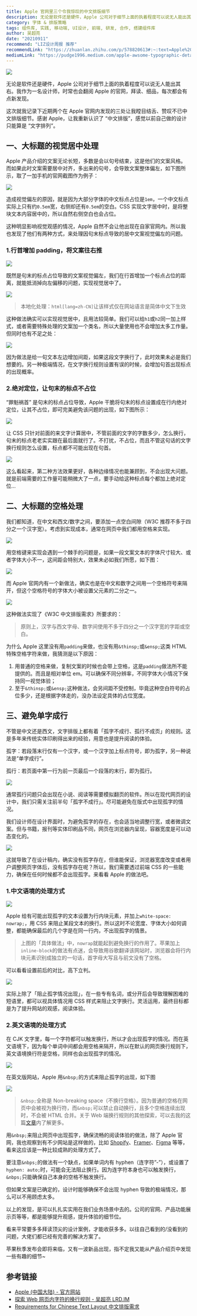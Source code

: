 ```yaml
---
title: Apple 官网里三个令我惊叹的中文排版细节
description: 无论是软件还是硬件，Apple 公司对于细节上面的执着程度可以说无人能出其右。我作为一名设计师，时常也会翻阅 Apple 的官网，拜读、细品，每次都会有点新发现。
category: 字体 & 排版策略
tags: 组件库, 实践, 移动端, UI设计, 前端, 研发, 合作, 搭建组件库
author: 吴超亮
date: "20210911"
recommend: "LIZ设计周报 推荐"
recommendLink: "https://zhuanlan.zhihu.com/p/578820613#:~:text=Apple%20%E5%AE%98%E7%BD%91%E9%87%8C%E4%B8%89%E4%B8%AA%E4%BB%A4%E6%88%91%E6%83%8A%E5%8F%B9%E7%9A%84%E4%B8%AD%E6%96%87%E6%8E%92%E7%89%88%E7%BB%86%E8%8A%82"
mediumLink: "https://pudge1996.medium.com/apple-awsome-typographic-details-a5705d31417"
---
```


![](https://lrdim.oss-cn-shenzhen.aliyuncs.com/blogimg/2021-08-15-a5705d31417/01.png)

无论是软件还是硬件，Apple 公司对于细节上面的执着程度可以说无人能出其右。我作为一名设计师，时常也会翻阅 Apple 的官网，拜读、细品，每次都会有点新发现。

这次就我记录下近期两个在 Apple 官网内发现的三处让我瞠目结舌、赞叹不已中文排版细节。感谢 Apple，让我重新认识了 “中文排版”，感觉以前自己做的设计只能算是 “文字排列”。

## 一、大标题的视觉居中处理

Apple 产品介绍的文案无论长短，多数是会以句号结束，这是他们的文案风格。而如果此时文案需要居中对齐，多出来的句号，会导致文案整体偏左，如下图所示，取了一加手机的官网截图作为例子：

![](https://lrdim.oss-cn-shenzhen.aliyuncs.com/blogimg/2021-08-15-a5705d31417/02.png)

造成视觉偏左的原因，就是因为大部分字体的中文标点占位是`1em`，一个中文标点实际上只有约`0.5em`宽，右侧却还有`0.5em`的空白。CSS 实现文字居中时，是将整块文本内容居中的，所以自然右侧空白也会占位。

这种明显影响视觉观感的情况，Apple 自然不会让他出现在自家官网内。所以我也发现了他们有两种方式，来处理因句末标点导致的居中文案视觉偏左的问题。

### 1.行首增加 padding，将文案往右推

![](https://lrdim.oss-cn-shenzhen.aliyuncs.com/blogimg/2021-08-15-a5705d31417/03.png)

既然是句末的标点占位导致的文案视觉偏左，我们在行首增加一个标点占位的距离，就能抵消掉向左偏移的问题，实现视觉居中了。

![](https://lrdim.oss-cn-shenzhen.aliyuncs.com/blogimg/2021-08-15-a5705d31417/04.png)

> 本地化处理：`html[lang=zh-CN]`让该样式仅在网站语言是简体中文下生效

这种做法确实可以实现视觉居中，且用法较简单。我们可以给`h1`或`h2`同一加上样式，或者需要特殊处理的文案加一个类名，所以大量使用也不会增加太多工作量。但同时也有不足之处：

![](https://lrdim.oss-cn-shenzhen.aliyuncs.com/blogimg/2021-08-15-a5705d31417/05.png)

因为做法是给一句文本左边增加间距，如果这段文字换行了，此时效果未必是我们想要的。另一种极端情况，在文字换行规则设置有误的时候，会增加句首出现标点的出现概率。

### 2.绝对定位，让句末的标点不占位

“罪魁祸首” 是句末的标点占位导致，Apple 干脆将句末的标点设置成在行内绝对定位，让其不占位，即可完美避免该问题的出现，如下图所示：

![](https://lrdim.oss-cn-shenzhen.aliyuncs.com/blogimg/2021-08-15-a5705d31417/06.png)

让 CSS 只针对前面的来文字计算居中，不管前面的文字的字数多少，怎么换行，句末的标点老老实实跟在最后面就行了。不打扰，不占位，而且不管这句话的文字换行规则怎么设置，标点都不可能出现在句首。

![](https://lrdim.oss-cn-shenzhen.aliyuncs.com/blogimg/2021-08-15-a5705d31417/07.png)

这么看起来，第二种方法效果更好，各种边缘情况也能兼顾到，不会出现大问题。就是前端需要的工作量可能稍微大了一点，要手动给这种标点每个都加上绝对定位…

## 二、大标题的空格处理

我们都知道，在中文和西文/数字之间，要添加一点空白间隙（W3C 推荐不多于四分之一个汉字宽）。考虑到实现成本，通常在网页中我们都用空格来实现。

![](https://lrdim.oss-cn-shenzhen.aliyuncs.com/blogimg/2021-08-15-a5705d31417/08.png)

用空格键来实现会遇到一个棘手的问题是，如果一段文案文本的字体尺寸较大、或者字体大小不一，这间距会特别大，效果未必如我们所愿，如下图：

![](https://lrdim.oss-cn-shenzhen.aliyuncs.com/blogimg/2021-08-15-a5705d31417/09.png)

而 Apple 官网内有一个新做法，确实也是在中文和数字之间用一个空格符号来隔开，但这个空格符号的字体大小被设置父元素的二分之一。

![](https://lrdim.oss-cn-shenzhen.aliyuncs.com/blogimg/2021-08-15-a5705d31417/10.png)

这种做法实现了《W3C 中文排版需求》所要求的：

> 原则上，汉字与西文字母、数字间使用不多于四分之一个汉字宽的字距或空白。

为什么 Apple 这里没有用`padding`来做，也没有用`&thinsp;`或`&ensp;`这类 HTML 特殊空格字符来做，我猜测是以下原因：

1. 用普通的空格来做，复制文案的时候也会带上空格，这是`padding`做法所不能提供的。而且是相对单位 em。可以确保不同分辨率，不同字体大小情况下保持同一视觉体验；
2. 至于`&thinsp;`或`&ensp;`这种做法，会另间距不受控制，毕竟这种空白符号的占位多少，还是根据字体走的，没办法设定具体的占位宽度。

## 三、避免单字成行

不管是中文还是西文，文字排版上都有着「孤字不成行、孤行不成页」的规则。这是多年来传统实体印刷得出来的经验，用意也是提升阅读的体验。

孤字：若段落末行仅有一个汉字，或一个汉字加上标点符号，即为孤字，另一种说法是“单字成行”。

孤行：若页面中第一行为前一页最后一个段落的末行，即为孤行。

![](https://lrdim.oss-cn-shenzhen.aliyuncs.com/blogimg/2021-08-15-a5705d31417/11.png)

通常孤行问题只会出现在小说、阅读等需要模拟翻页的软件。所以在现代网页的设计中，我们只需关注前半句「孤字不成行」。尽可能避免在版式中出现孤字的情况。

我们设计师在设计界面时，为避免孤字的存在，也会适当地调整行宽，或者微调文案。但与书籍，报刊等实体印刷品不同，网页在浏览器内呈现，容器宽度是可以动态变化的。

![](https://lrdim.oss-cn-shenzhen.aliyuncs.com/blogimg/2021-08-15-a5705d31417/12.png)

这就导致了在设计稿内，确实没有孤字存在，但谁能保证，浏览器宽度改变或者用户调整网页字体后，没有孤字存在呢？所以，我们需要透过前端 CSS 的一些能力，确保在任何时候都不会出现孤字。来看看 Apple 的做法吧。

### 1.中文语境的处理方式

![](https://lrdim.oss-cn-shenzhen.aliyuncs.com/blogimg/2021-08-15-a5705d31417/13.png)

Apple 给有可能出现孤字的文本设置为行内块元素，并加上`white-space: nowrap;`，用 CSS 来阻止某段文本的换行。所以这时不论宽度、字体大小如何调整，都能确保最后的几个字是在同一行内，不出现孤字的情景。

> 上图的「具体做法」中，`nowrap`就能起到避免换行的作用了。苹果加上`inline-block`的做法有点迷，会导致用谷歌翻译该网站时，浏览器会将行内块元素识别成独立的一句话，首字母大写且与前文没有了空格。

可以看看设置前后的对比，高下立判。

![](https://lrdim.oss-cn-shenzhen.aliyuncs.com/blogimg/2021-08-15-a5705d31417/14.png)

实际上除了「阻止孤字情况出现」，在一些专有名词，或分开后会导致理解困难的短语里，都可以视具体情况用 CSS 样式来阻止文字换行。灵活运用，最终目标都是为了提升网站的观感，阅读体验。

### 2.英文语境的处理方式

在 CJK 文字里，每一个字符都可以触发换行，所以才会出现孤字的情况。而在英文语境下，因为每个单词中间都会用空格来隔开，所以在默认的网页换行规则下，英文语境换行符是空格，同样也会出现孤字的情况。

![](https://lrdim.oss-cn-shenzhen.aliyuncs.com/blogimg/2021-08-15-a5705d31417/15.png)

在英文版网站，Apple 用`&nbsp;`的方式来阻止孤字的出现，如下图

![](https://lrdim.oss-cn-shenzhen.aliyuncs.com/blogimg/2021-08-15-a5705d31417/16.png)

> `&nbsp;`全称是 Non-breaking space（不换行空格）。因为普通的空格在网页中会被视为换行符，而`&nbsp;`可以禁止自动换行，且多个空格连续出现时，不会被 HTML 合并。关于 Web 端换行规则的其他探索，可以去我的这篇[文章](https://lrd.im/blog/2021-03-14)内了解更多。

用`&nbsp;`来阻止网页中出现孤字，确保流畅的阅读体验的做法，除了 Apple 官网，我也观察到有不少网站是这样做的，比如 [Shopify](https://www.shopify.com/)、[Framer](https://www.framer.com/)、[Figma](https://www.figma.com/) 等等，看来这应该是一种比较成熟的处理方式了。

要注意`&nbps;`的做法有一个缺点，如果单词内有 hyphen（连字符”-”），或设置了`hyphen: auto;`时，可能会无法阻止换行。因为连字符本身也可以触发换行，`&nbps;`只能确保自己本身的空格不触发换行。

但如果文案是已确定的，设计时能够确保不会出现 hyphen 导致的极端情况，那么可以不用顾虑太多。

以上的发现，是可以扎扎实实用在我们业务场景中去的。公司的官网、产品功能展示页等等，都是能够提升观感，提升体验的细节位。

看来平常要多多拜读顶尖的设计案例，才能收获多多。以往自己看到的/没看到的问题，大佬们都已经有完善的解决方案了。

苹果秋季发布会即将来临，又有一波新品出现，指不定我又能从产品介绍页中发现一些有趣的细节~

## 参考链接

- [Apple (中国大陆) - 官方网站](https://www.apple.com.cn/)
- [探索 Web 网页内字符的换行规则 - 吴超亮 LRD.IM](/blog/2021-03-14)
- [Requirements for Chinese Text Layout 中文排版需求](https://www.w3.org/TR/clreq/)
